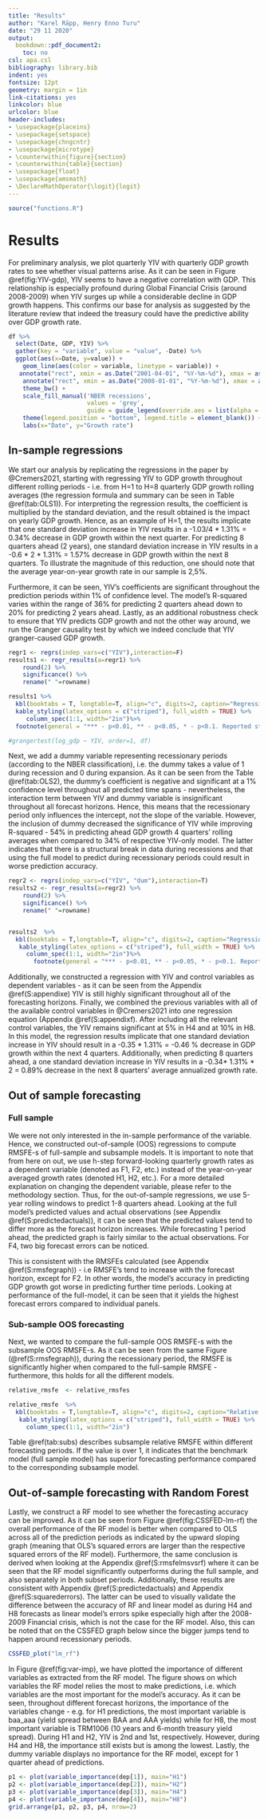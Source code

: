 ```yaml
---
title: "Results"
author: "Karel Räpp, Henry Enno Turu"
date: "29 11 2020"
output: 
  bookdown::pdf_document2:
    toc: no
csl: apa.csl
bibliography: library.bib
indent: yes
fontsize: 12pt
geometry: margin = 1in
link-citations: yes
linkcolor: blue
urlcolor: blue
header-includes:
- \usepackage{placeins}
- \usepackage{setspace}
- \usepackage{chngcntr}
- \usepackage{microtype}
- \counterwithin{figure}{section}
- \counterwithin{table}{section}
- \usepackage{float}
- \usepackage{amsmath}
- \DeclareMathOperator{\logit}{logit}
---
```


```r
source("functions.R")
```


# Results

For preliminary analysis, we plot quarterly YIV with quarterly GDP growth rates to see whether visual patterns arise. As it can be seen in Figure \@ref(fig:YIV-gdp), YIV seems to have a negative correlation with GDP.  This relationship is especially profound during Global Financial Crisis (around 2008-2009) when YIV surges up while a considerable decline in GDP growth happens. This confirms our base for analysis as suggested by the literature review that indeed the treasury could have the predictive ability over GDP growth rate.

```r
df %>%
  select(Date, GDP, YIV) %>%
  gather(key = "variable", value = "value", -Date) %>%
  ggplot(aes(x=Date, y=value)) +
    geom_line(aes(color = variable, linetype = variable)) +
   annotate("rect", xmin = as.Date("2001-04-01", "%Y-%m-%d"), xmax = as.Date("2001-10-01",  "%Y-%m-%d"), ymin = -Inf, ymax = Inf,alpha = 0.4, fill = "grey") +
    annotate("rect", xmin = as.Date("2008-01-01", "%Y-%m-%d"), xmax = as.Date("2009-04-01",  "%Y-%m-%d"), ymin = -Inf, ymax = Inf,alpha = 0.4, fill = "grey") +
    theme_bw() +
    scale_fill_manual('NBER recessions',
                      values = 'grey',  
                      guide = guide_legend(override.aes = list(alpha = 1))) +
    theme(legend.position = "bottom", legend.title = element_blank()) +
    labs(x="Date", y="Growth rate")
```

## In-sample regressions

We start our analysis by replicating the regressions in the paper by @Cremers2021, starting with regressing YIV to GDP growth throughout different rolling periods - i.e. from H=1 to H=8 quarterly GDP growth rolling averages (the regression formula and summary can be seen in Table \@ref(tab:OLS1)). For interpreting the regression results, the coefficient is multiplied by the standard deviation, and the result obtained is the impact on yearly GDP growth. Hence, as an example of H=1, the results implicate that one standard deviation increase in YIV results in a -1.03/4 * 1.31% = 0.34% decrease in GDP growth within the next quarter. For predicting 8 quarters ahead (2 years), one standard deviation increase in YIV results in a -0.6 * 2 * 1.31% = 1.57% decrease in GDP growth within the next 8 quarters. To illustrate the magnitude of this reduction, one should note that the average year-on-year growth rate in our sample is 2,5%.

Furthermore, it can be seen, YIV’s coefficients are significant throughout the prediction periods within 1% of confidence level. The model’s R-squared varies within the range of 36% for predicting 2 quarters ahead down to 20% for predicting 2 years ahead. Lastly, as an additional robustness check to ensure that YIV predicts GDP growth and not the other way around, we run the Granger causality test by which we indeed conclude that YIV granger-caused GDP growth.


\begingroup
\linespread{1.0}\selectfont



```r
regr1 <- regrs(indep_vars=c("YIV"),interaction=F)
results1 <- regr_results(a=regr1) %>%
    round(2) %>%
    significance() %>%
    rename(" "=rowname)

results1 %>%
  kbl(booktabs = T, longtable=T, align="c", digits=2, caption="Regression output") %>%
  kable_styling(latex_options = c("striped"), full_width = TRUE) %>%
     column_spec(1:1, width="2in")%>%
  footnote(general = "*** - p<0.01, ** - p<0.05, * - p<0.1. Reported standard error is adjusted for heteroskedasticity")

#grangertest(log_gdp ~ YIV, order=1, df)
```
\endgroup

Next, we add a dummy variable representing recessionary periods (according to the NBER classification), i.e. the dummy takes a value of 1 during recession and 0 during expansion. As it can be seen from the Table \@ref(tab:OLS2), the dummy’s coefficient is negative and significant at a 1% confidence level throughout all predicted time spans - nevertheless, the interaction term between YIV and dummy variable is insignificant throughout all forecast horizons. Hence, this means that the recessionary period only influences the intercept, not the slope of the variable. However, the inclusion of dummy decreased the significance of YIV while improving R-squared - 54% in predicting ahead GDP growth 4 quarters’ rolling averages when compared to 34% of respective YIV-only model. The latter indicates that there is a structural break in data during recessions and that using the full model to predict during recessionary periods could result in worse prediction accuracy.

\begingroup
\linespread{1.0}\selectfont



```r
regr2 <- regrs(indep_vars=c("YIV", "dum"),interaction=T)
results2 <- regr_results(a=regr2) %>%
    round(2) %>%
    significance() %>%
    rename(" "=rowname)


results2  %>%
  kbl(booktabs = T,longtable=T, align="c", digits=2, caption="Regression with state-dependency") %>%
   kable_styling(latex_options = c("striped"), full_width = TRUE) %>%
     column_spec(1:1, width="2in")%>%
       footnote(general = "*** - p<0.01, ** - p<0.05, * - p<0.1. Reported standard error is adjusted for heteroskedasticity")

```
\endgroup


Additionally, we constructed a regression with YIV and control variables as dependent variables - as it can be seen from the Appendix \@ref(S:appendixe) YIV is still highly significant throughout all of the forecasting horizons.
Finally, we combined the previous variables with all of the available control variables in @Cremers2021 into one regression equation (Appendix \@ref(S:appendixf). After including all the relevant control variables, the YIV remains significant at 5% in H4 and at 10% in H8. In this model, the regression results implicate that one standard deviation increase in YIV should result in a -0.35 * 1.31% = -0.46 % decrease in GDP growth within the next 4 quarters. Additionally, when predicting 8 quarters ahead, a one standard deviation increase in YIV results in a -0.34* 1.31% * 2 = 0.89% decrease in the next 8 quarters’ average annualized growth rate.


## Out of sample forecasting
### Full sample

We were not only interested in the in-sample performance of the variable. Hence, we constructed out-of-sample (OOS) regressions to compute RMSFE-s of full-sample and subsample models. It is important to note that from here on out, we use h-step forward-looking quarterly growth rates as a dependent variable (denoted as F1, F2, etc.) instead of the year-on-year averaged growth rates (denoted H1, H2, etc.). For a more detailed explanation on changing the dependent variable, please refer to the methodology section.
Thus, for the out-of-sample regressions, we use 5-year rolling windows to predict 1-8 quarters ahead. Looking at the full model’s predicted values and actual observations (see Appendix \@ref(S:predictedactuals)), it can be seen that the predicted values tend to differ more as the forecast horizon increases. While forecasting 1 period ahead, the predicted graph is fairly similar to the actual observations. For F4, two big forecast errors can be noticed.

This is consistent with the RMSFEs calculated (see Appendix \@ref(S:rmsfegraph)) - i.e RMSFE’s tend to increase with the forecast horizon, except for F2. In other words, the model's accuracy in predicting GDP growth got worse in predicting further time periods. Looking at performance of the full-model, it can be seen that it yields the highest forecast errors compared to individual panels. 

### Sub-sample OOS forecasting

Next, we wanted to compare the full-sample OOS RMSFE-s with the subsample OOS RMSFE-s. As it can be seen from the same Figure (\@ref(S:rmsfegraph)), during the recessionary period, the RMSFE is significantly higher when compared to the full-sample RMSFE - furthermore, this holds for all the different models.   

```r
relative_rmsfe  <- relative_rmsfes

relative_rmsfe  %>%
  kbl(booktabs = T,longtable=T, align="c", digits=2, caption="Relative RMSFEs") %>%
   kable_styling(latex_options = c("striped"), full_width = TRUE) %>%
     column_spec(1:1, width="2in")

```

Table \@ref(tab:subs) describes subsample relative RMSFE within different forecasting periods. If the value is over 1, it indicates that the benchmark model (full sample model) has superior forecasting performance compared to the corresponding subsample model. 


## Out-of-sample forecasting with Random Forest


Lastly, we construct a RF model to see whether the forecasting accuracy can be improved. As it can be seen from Figure \@ref(fig:CSSFED-lm-rf) the overall performance of the RF model is better when compared to OLS across all of the prediction periods as indicated by the upward sloping graph (meaning that OLS's squared errors are larger than the respective squared errors of the RF model). Furthermore, the same conclusion is derived when looking at the Appendix \@ref(S:rmsfelmsvsrf) where it can be seen that the RF model significantly outperforms during the full sample, and also separately in both subset periods. Additionally, these results are consistent with Appendix \@ref(S:predictedactuals) and Appendix \@ref(S:squarederrors). The latter can be used to visually validate the difference between the accuracy of RF and linear model as during H4 and H8 forecasts as linear model's errors spike especially high after the 2008-2009 Financial crisis, which is not the case for the RF model. Also, this can be noted that on the CSSFED graph below since the bigger jumps tend to happen around recessionary periods.

```r
CSSFED_plot("lm_rf") 
```

In Figure \@ref(fig:var-imp), we have plotted the importance of different variables as extracted from the RF model. The figure shows on which variables the RF model relies the most to make predictions, i.e. which variables are the most important for the model's accuracy. As it can be seen, throughout different forecast horizons, the importance of the variables change - e.g. for H1 predictions, the most important variable is baa_aaa (yield spread between BAA and AAA yields) while for H8, the most important variable is TRM1006 (10 years and 6-month treasury yield spread). During H1 and H2, YIV is 2nd and 1st, respectively. However, during H4 and H8, the importance still exists but is among the lowest. Lastly, the dummy variable displays no importance for the RF model, except for 1 quarter ahead of predictions. 

```r
p1 <- plot(variable_importance(dep[1]), main="H1")
p2 <- plot(variable_importance(dep[2]), main="H2")
p3 <- plot(variable_importance(dep[3]), main="H4")
p4 <- plot(variable_importance(dep[4]), main="H8")
grid.arrange(p1, p2, p3, p4, nrow=2)

```
